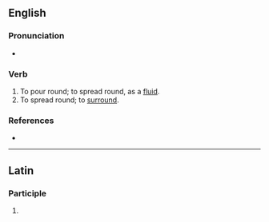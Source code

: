 ==English==

===Pronunciation===
* {{IPA|/ˈsɜː(ɹ).kəmˌfjʊz/|lang=en}}

===Verb===
{{en-verb|circumfus}}

# To pour round; to spread round, as a [[fluid]].
# To spread round; to [[surround]].

===References===
* {{R:Webster 1828}}

----

==Latin==

===Participle===
{{la-part-form|circumfuse}}

# {{inflection of|circumfusus||voc|m|s|lang=la}}